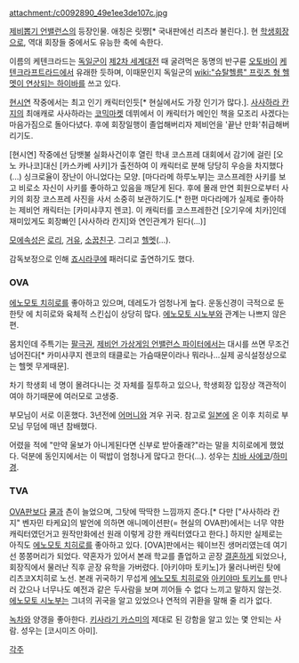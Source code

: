attachment:/c0092890_49e1ee3de107c.jpg

[[제비뽑기 언밸런스]]의 등장인물. 애칭은 릿쨩[* 국내판에선 리츠라 불린다.].
현 [[학생회장]]으로, 역대 회장들 중에서도 유능한 축에 속한다. 

이름의 케텐크라드는 [[독일군]]이 [[제2차 세계대전]] 때 굴려먹은 동명의 반구륜 [[오토바이]] [[케텐크라프트라드]]에서 유래한 듯하며, 이때문인지 독일군의 [[wiki:"슈탈헬름" 프릿츠 형 헬멧이 연상되는 하이바]]를 쓰고 있다.

[[현시연]] 작중에서는 최고 인기 캐릭터인듯[* 현실에서도 가장 인기가 많다.]. [[사사하라 칸지]]의 최애캐로 사사하라는 [[코믹마켓]] 데뷔에서 이 캐릭터가 메인인 책을 모조리 사겠다는 마음가짐으로 돌아다녔다. 후에 회장일행이 졸업해버리자 제비언을 '끝난 만화'취급해버리기도.

[현시연] 작중에선 담뱃불 실화사건이후 열린 학내 코스프레 대회에서 감기에 걸린 [오노 카나코]대신 [카스카베 사키]가 출전하여 이 캐릭터로 분해 당당히 우승을 차지했다(...) 싱크로율이 장난이 아니었다는 모양. [마다라메 하루노부]는 코스프레한 사키를 보고 비로소 자신이 사키를 좋아하고 있음을 깨닫게 된다. 후에 몰래 만연 회원으로부터 사키의 회장 코스프레 사진을 사서 소중히 보관하기도.[* 한편 마다라메가 실제로 좋아하는 제비언 캐릭터는 [카미샤쿠지 렌코]. 이 캐릭터를 코스프레한건 [오기우에 치카]인데 재미있게도 회장빠인 [사사하라 칸지]와 연인관계가 된다(...)]

[[모에속성]]은 [[로리]], [[거유]], [[소꿉친구]]. 그리고 [[헬멧]](…).

감독보정으로 인해 [[죠시라쿠]]에 패러디로 출연하기도 했다.

=== OVA ===
[[에노모토 치히로]]를 좋아하고 있으며, 데레도가 엄청나게 높다. 운동신경이 극적으로 둔한탓 에 치히로와 육체적 스킨십이 상당히 많다. [[에노모토 시노부]]와 관계는 나쁘지 않은편.

몸치인데 주특기는 [[팔극권]], [[제비언 가상게임 언밸런스 파이터]]에서는 대시를 쓰면 무조건 넘어진다[* 카미샤쿠지 렌코의 태클로는 가슴때문이라나 뭐라나...실제 공식설정상으로는 헬멧 무게때문].

차기 학생회 네 명이 몰려다니는 것 자체를 질투하고 있으나, 학생회장 입장상 객관적이여야 하기때문에 여러모로 고생중.

부모님이 서로 이혼했다. 3년전에 [[어머니]]와 겨우 귀국. 참고로 [[일본]]에 온 이후 치히로 부모님 무덤에 매년 참배했다.

어렸을 적에 "만약 울보가 아니게된다면 신부로 받아줄래?"라는 말을 치히로에게 했었다. 덕분에 동인지에서는 이 떡밥이 엄청나게 많다고 한다(...). 성우는 [[치바 사에코]]/[[하미경]].

=== TVA ===
[[OVA]]판보다 [[쿨]]과 츤이 늘었으며, 그탓에 딱딱한 느낌까지 준다.[* 다만 ["사사하라 칸지" 벤자민 타케요]의 발언에 의하면 애니메이션판(= 현실의 OVA판)에서는 너무 약한 캐릭터였던거고 원작만화에선 원래 이렇게 강한 캐릭터였다고 한다.] 하지만 실제로는 아직도 [[에노모토 치히로]]를 좋아하고 있다.
[OVA]판에서는 웨이브진 생머리였는데 여기선 쫑쫑머리가 되었다. 
약혼자가 있어서 본래 학교를 졸업하고 곧장 [[결혼]]하게 되었으나, 회장직에서 물러난 직후 곧장 유학을 가버렸다. [아키야마 토키노]가 물러나버린 탓에 리츠코X치히로 노선.
본래 귀국하기 무섭게 [[에노모토 치히로]]와 [[아키야마 토키노]]를 만나러 갔으나 너무나도 예전과 같은 두사람을 보며 끼어들 수 없다 느끼고 말하지 않는것. [[에노모토 시노부]]는 그녀의 귀국을 알고 있었으나 연적의 귀환을 말해 줄 리가 없다.

[[녹차]]와 양갱을 좋아한다. [[키사라기 카스미]]의 제대로 된 강함을 알고 있는 몇 안되는 사람. 성우는 [코시미즈 아미].

[[각주]]
